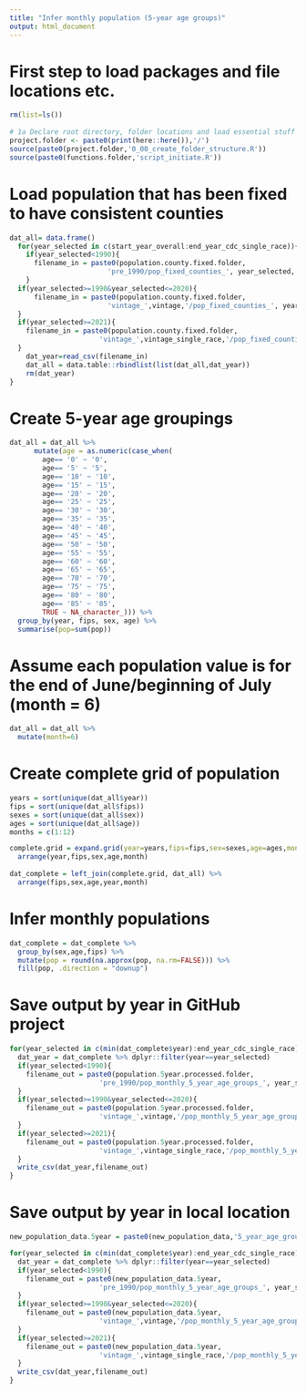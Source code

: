```yaml
---
title: "Infer monthly population (5-year age groups)"
output: html_document
---
```


# First step to load packages and file locations etc.
```r
rm(list=ls())
 
# 1a Declare root directory, folder locations and load essential stuff
project.folder <- paste0(print(here::here()),'/')
source(paste0(project.folder,'0_00_create_folder_structure.R'))
source(paste0(functions.folder,'script_initiate.R'))
```

# Load population that has been fixed to have consistent counties
```r
dat_all= data.frame()
  for(year_selected in c(start_year_overall:end_year_cdc_single_race)){
    if(year_selected<1990){
      filename_in = paste0(population.county.fixed.folder,
                        'pre_1990/pop_fixed_counties_', year_selected,'.csv')  
    }
  if(year_selected>=1990&year_selected<=2020){
      filename_in = paste0(population.county.fixed.folder,
                        'vintage_',vintage,'/pop_fixed_counties_', year_selected,'.csv')
  }
  if(year_selected>=2021){
    filename_in = paste0(population.county.fixed.folder,
                      'vintage_',vintage_single_race,'/pop_fixed_counties_', year_selected,'.csv')
  }    
    dat_year=read_csv(filename_in)
    dat_all = data.table::rbindlist(list(dat_all,dat_year))
    rm(dat_year)
}
```

# Create 5-year age groupings
```r
dat_all = dat_all %>%
      mutate(age = as.numeric(case_when(
        age== '0' ~ '0',
        age== '5' ~ '5',
        age== '10' ~ '10',
        age== '15' ~ '15',
        age== '20' ~ '20',
        age== '25' ~ '25',
        age== '30' ~ '30',
        age== '35' ~ '35',
        age== '40' ~ '40',
        age== '45' ~ '45',
        age== '50' ~ '50',
        age== '55' ~ '55',
        age== '60' ~ '60',
        age== '65' ~ '65',
        age== '70' ~ '70',
        age== '75' ~ '75',
        age== '80' ~ '80',
        age== '85' ~ '85',
        TRUE ~ NA_character_))) %>%
  group_by(year, fips, sex, age) %>%
  summarise(pop=sum(pop))
```

# Assume each population value is for the end of June/beginning of July (month = 6)
```r
dat_all = dat_all %>% 
  mutate(month=6)
```

# Create complete grid of population
```r
years = sort(unique(dat_all$year))
fips = sort(unique(dat_all$fips))
sexes = sort(unique(dat_all$sex))
ages = sort(unique(dat_all$age))
months = c(1:12)

complete.grid = expand.grid(year=years,fips=fips,sex=sexes,age=ages,month=months) %>%
  arrange(year,fips,sex,age,month)
  
dat_complete = left_join(complete.grid, dat_all) %>%
  arrange(fips,sex,age,year,month)
```

# Infer monthly populations
```r
dat_complete = dat_complete %>%
  group_by(sex,age,fips) %>%
  mutate(pop = round(na.approx(pop, na.rm=FALSE))) %>%
  fill(pop, .direction = "downup") 
```

# Save output by year in GitHub project
```r
for(year_selected in c(min(dat_complete$year):end_year_cdc_single_race)){
  dat_year = dat_complete %>% dplyr::filter(year==year_selected)
  if(year_selected<1990){
    filename_out = paste0(population.5year.processed.folder,
                      'pre_1990/pop_monthly_5_year_age_groups_', year_selected,'.csv')  
  }
  if(year_selected>=1990&year_selected<=2020){
    filename_out = paste0(population.5year.processed.folder,
                      'vintage_',vintage,'/pop_monthly_5_year_age_groups_', year_selected,'.csv')
  }
  if(year_selected>=2021){
    filename_out = paste0(population.5year.processed.folder,
                      'vintage_',vintage_single_race,'/pop_monthly_5_year_age_groups_', year_selected,'.csv')
  }
  write_csv(dat_year,filename_out)
}
```

# Save output by year in local location
```r

new_population_data.5year = paste0(new_population_data,'5_year_age_groups/')

for(year_selected in c(min(dat_complete$year):end_year_cdc_single_race)){
  dat_year = dat_complete %>% dplyr::filter(year==year_selected)
  if(year_selected<1990){
    filename_out = paste0(new_population_data.5year,
                      'pre_1990/pop_monthly_5_year_age_groups_', year_selected,'.csv')  
  }
  if(year_selected>=1990&year_selected<=2020){
    filename_out = paste0(new_population_data.5year,
                      'vintage_',vintage,'/pop_monthly_5_year_age_groups_', year_selected,'.csv')
  }
  if(year_selected>=2021){
    filename_out = paste0(new_population_data.5year,
                      'vintage_',vintage_single_race,'/pop_monthly_5_year_age_groups_', year_selected,'.csv')
  }
  write_csv(dat_year,filename_out)
}
```